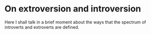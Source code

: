 # On extroversion and introversion

Here I shall talk in a brief moment about the ways that the spectrum of introverts and extroverts are defined. 